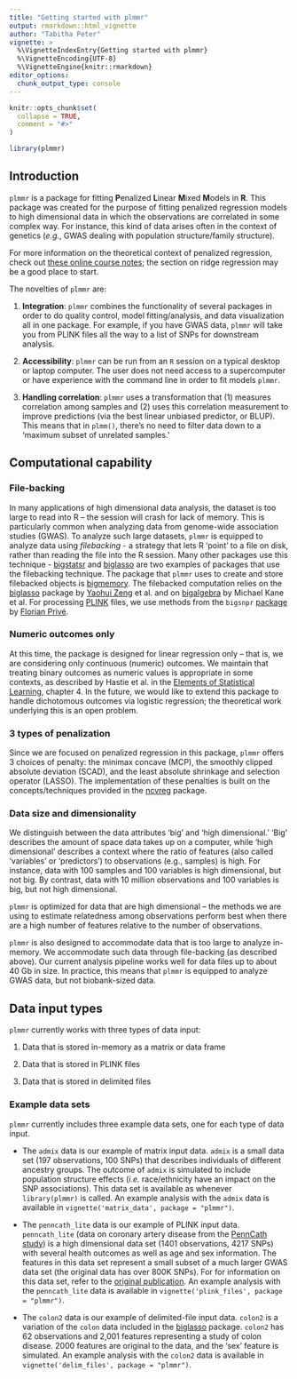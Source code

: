 ```yaml
---
title: "Getting started with plmmr"
output: rmarkdown::html_vignette
author: "Tabitha Peter"
vignette: >
  %\VignetteIndexEntry{Getting started with plmmr}
  %\VignetteEncoding{UTF-8}
  %\VignetteEngine{knitr::rmarkdown}
editor_options: 
  chunk_output_type: console
---
```


```r
knitr::opts_chunk$set(
  collapse = TRUE,
  comment = "#>"
)
```

```r
library(plmmr)
```

## Introduction 

`plmmr` is a package for fitting **P**enalized **L**inear **M**ixed **M**odels in **R**. This package was created for the purpose of fitting penalized regression models to high dimensional data in which the observations are correlated in some complex way. For instance, this kind of data arises often in the context of genetics (*e.g.*, GWAS dealing with population structure/family structure).

For more information on the theoretical context of penalized regression, check out [these online course notes](https://myweb.uiowa.edu/pbreheny/7240/s23/notes.html); the section on ridge regression may be a good place to start. 

The novelties of `plmmr` are:

(1) **Integration**: `plmmr` combines the functionality of several packages in order to do quality control, model fitting/analysis, and data visualization all in one package. For example, if you have GWAS data, `plmmr` will take you from PLINK files all the way to a list of SNPs for downstream analysis.

(2) **Accessibility**: `plmmr` can be run from an `R` session on a typical desktop or laptop computer. The user does not need access to a supercomputer or have experience with the command line in order to fit models `plmmr`. 

(3) **Handling correlation**: `plmmr` uses a transformation that (1) measures correlation among samples and (2) uses this correlation measurement to improve predictions (via the best linear unbiased predictor, or BLUP). This means that in `plmm()`, there's no need to filter data down to a 'maximum subset of unrelated samples.'

## Computational capability

### File-backing
In many applications of high dimensional data analysis, the dataset is too large to read into R -- the session will crash for lack of memory. This is particularly common when analyzing data from genome-wide association studies (GWAS). To analyze such large datasets, `plmmr` is equipped to analyze data using *filebacking* - a strategy that lets R 'point' to a file on disk, rather than reading the file into the R session. Many other packages use this technique - [bigstatsr](https://privefl.github.io/bigstatsr/) and [biglasso](https://pbreheny.github.io/biglasso/) are two examples of packages that use the filebacking technique. The package that `plmmr` uses to create and store filebacked objects is [bigmemory](https://CRAN.R-project.org/package=bigmemory). The filebacked computation relies on the [biglasso](https://pbreheny.github.io/biglasso/) package by [Yaohui Zeng](https://scholar.google.com/citations?user=jpEmf04AAAAJ&hl=en) et al. and on [bigalgebra](https://CRAN.R-project.org/package=bigalgebra) by Michael Kane et al. For processing [PLINK](https://www.cog-genomics.org/plink/) files, we use methods from the `bigsnpr` [package](https://privefl.github.io/bigsnpr/) by [Florian Privé](https://privefl.github.io/).

### Numeric outcomes only
At this time, the package is designed for linear regression only -- that is, we are considering only continuous (numeric) outcomes. We maintain that treating binary outcomes as numeric values is appropriate in some contexts, as described by Hastie et al. in the [Elements of Statistical Learning](https://hastie.su.domains/ElemStatLearn/), chapter 4. In the future, we would like to extend this package to handle dichotomous outcomes via logistic regression; the theoretical work underlying this is an open problem. 

### 3 types of penalization 
Since we are focused on penalized regression in this package, `plmmr` offers 3 choices of penalty: the minimax concave (MCP), the smoothly clipped absolute deviation (SCAD), and the least absolute shrinkage and selection operator (LASSO). The implementation of these penalties is built on the concepts/techniques provided in the [ncvreg](https://pbreheny.github.io/ncvreg/) package.

### Data size and dimensionality 

We distinguish between the data attributes 'big' and 'high dimensional.' 'Big' describes the amount of space data takes up on a computer, while 'high dimensional' describes a context where the ratio of features (also called 'variables' or 'predictors') to observations (e.g., samples) is high. For instance, data with 100 samples and 100 variables is high dimensional, but not big. By contrast, data with 10 million observations and 100 variables is big, but not high dimensional.

`plmmr` is optimized for data that are high dimensional -- the methods we are using to estimate relatedness among observations perform best when there are a high number of features relative to the number of observations. 

`plmmr` is also designed to accommodate data that is too large to analyze in-memory. We accommodate such data through file-backing (as described above). Our current analysis pipeline works well for data files up to about 40 Gb in size. In practice, this means that `plmmr` is equipped to analyze GWAS data, but not biobank-sized data.

## Data input types 

`plmmr` currently works with three types of data input: 

  1. Data that is stored in-memory as a matrix or data frame
  
  2. Data that is stored in PLINK files 
  
  3. Data that is stored in delimited files 

### Example data sets 
`plmmr` currently includes three example data sets, one for each type of data input. 

  * The `admix` data is our example of matrix input data. `admix` is a small data set (197 observations, 100 SNPs) that describes individuals of different ancestry groups. The outcome of `admix` is simulated to include population structure effects (*i.e.* race/ethnicity have an impact on the SNP associations). This data set is available as whenever `library(plmmr)` is called. An example analysis with the `admix` data is available in `vignette('matrix_data', package = "plmmr")`. 
  
  * The `penncath_lite` data is our example of PLINK input data. `penncath_lite` (data on coronary artery disease from the [PennCath study](https://pubmed.ncbi.nlm.nih.gov/21239051/)) is a high dimensional data set (1401 observations, 4217 SNPs) with several health outcomes as well as age and sex information. The features in this data set represent a small subset of a much larger GWAS data set (the original data has over 800K SNPs). For for information on this data set, refer to the [original publication](https://pubmed.ncbi.nlm.nih.gov/21239051/). An example analysis with the `penncath_lite` data is available in `vignette('plink_files', package = "plmmr")`.
  
  * The `colon2` data is our example of delimited-file input data. `colon2` is a variation of the `colon` data included in the [biglasso](https://pbreheny.github.io/biglasso/) package. `colon2` has 62 observations and 2,001 features representing a study of colon disease. 2000 features are original to the data, and the 'sex' feature is simulated. An example analysis with the `colon2` data is available in `vignette('delim_files', package = "plmmr")`.
